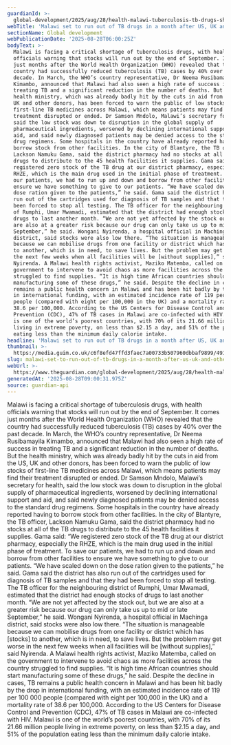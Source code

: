```yaml
---
guardianId: >-
  global-development/2025/aug/28/health-malawi-tuberculosis-tb-drugs-shortages-poverty-aid-cuts-who
webTitle: 'Malawi set to run out of TB drugs in a month after US, UK and others cut aid '
sectionName: Global development
webPublicationDate: '2025-08-28T06:00:25Z'
bodyText: >-
  Malawi is facing a critical shortage of tuberculosis drugs, with health
  officials warning that stocks will run out by the end of September. It comes
  just months after the World Health Organization (WHO) revealed that the
  country had successfully reduced tuberculosis (TB) cases by 40% over the past
  decade. In March, the WHO’s country representative, Dr Neema Rusibamayila
  Kimambo, announced that Malawi had also seen a high rate of success in
  treating TB and a significant reduction in the number of deaths. But the
  health ministry, which was already badly hit by the cuts in aid from the US,
  UK and other donors, has been forced to warn the public of low stocks of
  first-line TB medicines across Malawi, which means patients may find their
  treatment disrupted or ended. Dr Samson Mndolo, Malawi’s secretary for health,
  said the low stock was down to disruption in the global supply of
  pharmaceutical ingredients, worsened by declining international support and
  aid, and said newly diagnosed patients may be denied access to the standard
  drug regimens. Some hospitals in the country have already reported having to
  borrow stock from other facilities. In the city of Blantyre, the TB officer,
  Lackson Namuku Gama, said the district pharmacy had no stocks at all of the TB
  drugs to distribute to the 45 health facilities it supplies. Gama said: “We
  registered zero stock of the TB drug at our district pharmacy, especially the
  RHZE, which is the main drug used in the initial phase of treatment. To save
  our patients, we had to run up and down and borrow from other facilities to
  ensure we have something to give to our patients. “We have scaled down on the
  dose ration given to the patients,” he said. Gama said the district has also
  run out of the cartridges used for diagnosis of TB samples and that they had
  been forced to stop all testing. The TB officer for the neighbouring district
  of Rumphi, Umar Mwamadi, estimated that the district had enough stocks of
  drugs to last another month. “We are not yet affected by the stock out, but we
  are also at a greater risk because our drug can only take us up to mid or late
  September,” he said. Wongani Nyirenda, a hospital official in Machinga
  district, said stocks were also low there. “The situation is manageable
  because we can mobilise drugs from one facility or district which has [stocks]
  to another, which is in need, to save lives. But the problem may get worse in
  the next few weeks when all facilities will be [without supplies],” said
  Nyirenda. A Malawi health rights activist, Maziko Matemba, called on the
  government to intervene to avoid chaos as more facilities across the country
  struggled to find supplies. “It is high time African countries should start
  manufacturing some of these drugs,” he said. Despite the decline in cases, TB
  remains a public health concern in Malawi and has been hit badly by the drop
  in international funding, with an estimated incidence rate of 119 per 100 000
  people (compared with eight per 100,000 in the UK) and a mortality rate of
  38.6 per 100,000. According to the US Centers for Disease Control and
  Prevention (CDC), 47% of TB cases in Malawi are co-infected with HIV. Malawi
  is one of the world’s poorest countries, with 70% of its 21.66 million people
  living in extreme poverty, on less than $2.15 a day, and 51% of the population
  eating less than the minimum daily calorie intake.
headline: 'Malawi set to run out of TB drugs in a month after US, UK and others cut aid '
thumbnail: >-
  https://media.guim.co.uk/c6f8efd47ffd3faec7a00733b507960dbbaf9899/491_0_1050_840/500.jpg
slug: malawi-set-to-run-out-of-tb-drugs-in-a-month-after-us-uk-and-others-cut-aid
webUrl: >-
  https://www.theguardian.com/global-development/2025/aug/28/health-malawi-tuberculosis-tb-drugs-shortages-poverty-aid-cuts-who
generatedAt: '2025-08-28T09:00:31.975Z'
source: guardian-api
---
```

Malawi is facing a critical shortage of tuberculosis drugs, with health officials warning that stocks will run out by the end of September. It comes just months after the World Health Organization (WHO) revealed that the country had successfully reduced tuberculosis (TB) cases by 40% over the past decade. In March, the WHO’s country representative, Dr Neema Rusibamayila Kimambo, announced that Malawi had also seen a high rate of success in treating TB and a significant reduction in the number of deaths. But the health ministry, which was already badly hit by the cuts in aid from the US, UK and other donors, has been forced to warn the public of low stocks of first-line TB medicines across Malawi, which means patients may find their treatment disrupted or ended. Dr Samson Mndolo, Malawi’s secretary for health, said the low stock was down to disruption in the global supply of pharmaceutical ingredients, worsened by declining international support and aid, and said newly diagnosed patients may be denied access to the standard drug regimens. Some hospitals in the country have already reported having to borrow stock from other facilities. In the city of Blantyre, the TB officer, Lackson Namuku Gama, said the district pharmacy had no stocks at all of the TB drugs to distribute to the 45 health facilities it supplies. Gama said: “We registered zero stock of the TB drug at our district pharmacy, especially the RHZE, which is the main drug used in the initial phase of treatment. To save our patients, we had to run up and down and borrow from other facilities to ensure we have something to give to our patients. “We have scaled down on the dose ration given to the patients,” he said. Gama said the district has also run out of the cartridges used for diagnosis of TB samples and that they had been forced to stop all testing. The TB officer for the neighbouring district of Rumphi, Umar Mwamadi, estimated that the district had enough stocks of drugs to last another month. “We are not yet affected by the stock out, but we are also at a greater risk because our drug can only take us up to mid or late September,” he said. Wongani Nyirenda, a hospital official in Machinga district, said stocks were also low there. “The situation is manageable because we can mobilise drugs from one facility or district which has [stocks] to another, which is in need, to save lives. But the problem may get worse in the next few weeks when all facilities will be [without supplies],” said Nyirenda. A Malawi health rights activist, Maziko Matemba, called on the government to intervene to avoid chaos as more facilities across the country struggled to find supplies. “It is high time African countries should start manufacturing some of these drugs,” he said. Despite the decline in cases, TB remains a public health concern in Malawi and has been hit badly by the drop in international funding, with an estimated incidence rate of 119 per 100 000 people (compared with eight per 100,000 in the UK) and a mortality rate of 38.6 per 100,000. According to the US Centers for Disease Control and Prevention (CDC), 47% of TB cases in Malawi are co-infected with HIV. Malawi is one of the world’s poorest countries, with 70% of its 21.66 million people living in extreme poverty, on less than $2.15 a day, and 51% of the population eating less than the minimum daily calorie intake.
